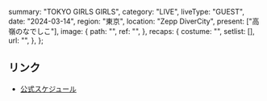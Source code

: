  summary: "TOKYO GIRLS GIRLS",
  category: "LIVE",
  liveType: "GUEST",
  date: "2024-03-14",
  region: "東京",
  location: "Zepp DiverCity",
  present: ["高嶺のなでしこ"],
  image: {
    path: "",
    ref: "",
  },
  recaps: {
    costume: "",
    setlist: [],
    url: "",
  },
};

## リンク

- [公式スケジュール](https://takanenonadeshiko.jp/?p=1830)
